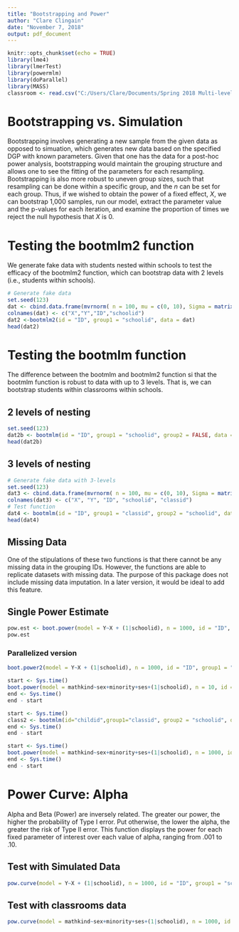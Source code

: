 ```yaml
---
title: "Bootstrapping and Power"
author: "Clare Clingain"
date: "November 7, 2018"
output: pdf_document
---
```


```r
knitr::opts_chunk$set(echo = TRUE)
library(lme4)
library(lmerTest)
library(powermlm)
library(doParallel)
library(MASS)
classroom <- read.csv("C:/Users/Clare/Documents/Spring 2018 Multi-level Modeling Nested Data/classroom.csv", stringsAsFactors = T)
```

# Bootstrapping vs. Simulation

Bootstrapping involves generating a new sample from the given data as opposed to simuation, which generates new data based on the specified DGP with known parameters. Given that one has the data for a post-hoc power analysis, bootstrapping would maintain the grouping structure and allows one to see the fitting of the parameters for each resampling. Bootstrapping is also more robust to uneven group sizes, such that resampling can be done within a specific group, and the *n* can be set for each group. Thus, if we wished to obtain the power of a fixed effect, *X*, we can bootstrap 1,000 samples, run our model, extract the parameter value and the p-values for each iteration, and examine the proportion of times we reject the null hypothesis that *X* is 0. 

# Testing the bootmlm2 function

We generate fake data with students nested within schools to test the efficacy of the bootmlm2 function, which can bootstrap data with 2 levels (i.e., students within schools). 

```r
# Generate fake data
set.seed(123)
dat <- cbind.data.frame(mvrnorm( n = 100, mu = c(0, 10), Sigma = matrix(c(1, .3, .3, 1), nrow = 2), empirical = T), 1:100, rep(1:5, 20))
colnames(dat) <- c("X","Y","ID","schoolid")
dat2 <-bootmlm2(id = "ID", group1 = "schoolid", data = dat)
head(dat2)
```

# Testing the bootmlm function

The difference between the bootmlm and bootmlm2 function si that the bootmlm function is robust to data with up to 3 levels. That is, we can bootstrap students within classrooms within schools. 

## 2 levels of nesting

```r
set.seed(123)
dat2b <- bootmlm(id = "ID", group1 = "schoolid", group2 = FALSE, data = dat)
head(dat2b)
```

## 3 levels of nesting

```r
# Generate fake data with 3-levels
set.seed(123)
dat3 <- cbind.data.frame(mvrnorm( n = 100, mu = c(0, 10), Sigma = matrix(c(1, .3, .3, 1), nrow = 2), empirical = T), 1:100, rep(1:5, 20), rep(1:5, 20))
colnames(dat3) <- c("X", "Y", "ID", "schoolid", "classid")
# Test function 
dat4 <- bootmlm(id = "ID", group1 = "classid", group2 = "schoolid", data = dat3)
head(dat4)
```

## Missing Data

One of the stipulations of these two functions is that there cannot be any missing data in the grouping IDs. However, the functions are able to replicate datasets with missing data.
The purpose of this package does not include missing data imputation. In a later version, it would be ideal to add this feature. 

## Single Power Estimate

```r
pow.est <- boot.power(model = Y~X + (1|schoolid), n = 1000, id = "ID", group1 = "schoolid", group2 = FALSE, data = dat)
pow.est
```

### Parallelized version

```r
boot.power2(model = Y~X + (1|schoolid), n = 1000, id = "ID", group1 = "schoolid", group2 = FALSE, data = dat)
```

```r
start <- Sys.time() 
boot.power(model = mathkind~sex+minority+ses+(1|schoolid), n = 10, id = "childid", group1 = "classid", group2 = "schoolid", data = classroom)
end <- Sys.time() 
end - start
```

```r
start <- Sys.time()
class2 <- bootmlm(id="childid",group1="classid", group2 = "schoolid", data = classroom)
end <- Sys.time()
end - start
```

```r
start <- Sys.time() 
boot.power(model = mathkind~sex+minority+ses+(1|schoolid), n = 1000, id = "childid", group1 = "classid", group2 = "schoolid", data = classroom)
end <- Sys.time() 
end - start
```

# Power Curve: Alpha

Alpha and Beta (Power) are inversely related. The greater our power, the higher the probability of Type I error. Put otherwise, the lower the alpha, the greater the risk of Type II error. This function displays the power for each fixed parameter of interest over each value of alpha, ranging from .001 to .10. 

## Test with Simulated Data

```r
pow.curve(model = Y~X + (1|schoolid), n = 1000, id = "ID", group1 = "schoolid", group2 = FALSE, data = dat)
```

## Test with classrooms data

```r
pow.curve(model = mathkind~sex+minority+ses+(1|schoolid), n = 1000, id = "childid", group1 = "classid", group2 = "schoolid", data = classroom)
```

